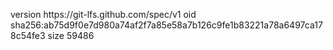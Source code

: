 version https://git-lfs.github.com/spec/v1
oid sha256:ab75d9f0e7d980a74af2f7a85e58a7b126c9fe1b83221a78a6497ca178c54fe3
size 59486
